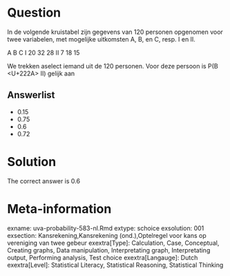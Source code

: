 Question
========

In de volgende kruistabel zijn gegevens van 120 personen opgenomen voor twee variabelen, met mogelijke uitkomsten A, B, en C, resp. I en II.

A B C
I 20 32 28
II 7 18 15

We trekken aselect iemand uit de 120 personen. Voor deze persoon is P(B <U+222A> II) gelijk aan 

Answerlist
----------
* 0.15
* 0.75
* 0.6
* 0.72

Solution
========

The correct answer is  0.6 

Meta-information
================
exname: uva-probability-583-nl.Rmd 
extype: schoice 
exsolution: 001 
exsection: Kansrekening,Kansrekening (ond.),Optelregel voor kans op vereniging van twee gebeur 
exextra[Type]: Calculation, Case, Conceptual, Creating graphs, Data manipulation, Interpretating graph, Interpretating output, Performing analysis, Test choice 
exextra[Langauge]: Dutch 
exextra[Level]: Statistical Literacy, Statistical Reasoning, Statistical Thinking 
